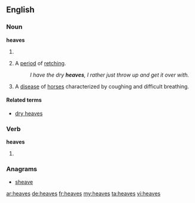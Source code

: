 ==English==

===Noun===
'''heaves'''

# {{plural of|[[heave]]}}
# {{colloquial}} A [[period]] of [[retch]]ing.
#: ''I have the dry '''heaves''', I rather just throw up and get it over with.''
# A [[disease]] of [[horse]]s characterized by coughing and difficult breathing.

====Related terms====
* [[dry heaves]]

===Verb===
'''heaves'''

# {{third-person singular of|[[heave]]}}

===Anagrams===
* [[sheave#English|sheave]]

[[ar:heaves]]
[[de:heaves]]
[[fr:heaves]]
[[my:heaves]]
[[ta:heaves]]
[[vi:heaves]]